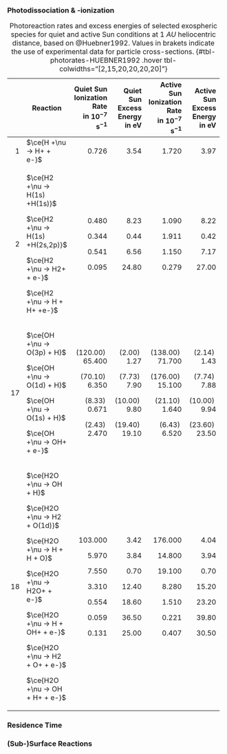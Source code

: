 ### Photodissociation & -ionization

+----+---------------------------------+------------------------------+----------------------------+------------------------------+----------------------------+
|    | Reaction                        | Quiet Sun </br>              | Quiet Sun </br>            | Active Sun </br>             | Active Sun </br>           |
|    |                                 | Ionization Rate </br>        | Excess Energy </br>        | Ionization Rate </br>        | Excess Energy </br>        |
|    |                                 | in $10^{-7}$                 | in                         | in $10^{-7}$                 | in                         |
|    |                                 | $\si{\second\tothe{-1}}$     | $\si{\electronvolt}$       | $\si{\second\tothe{-1}}$     | $\si{\electronvolt}$       |
+===:+=================================+=============================:+===========================:+=============================:+===========================:+
| 1  | $\ce{H +\nu -> H+ + e-}$        | $\num{0.726}$                | $\num{3.54}$               | $\num{1.720}$                | $\num{3.97}$               |
+----+---------------------------------+------------------------------+----------------------------+------------------------------+----------------------------+
| 2  | $\ce{H2 +\nu -> H(1s) +H(1s)}$  | $\num{0.480}$                | $\num{8.23}$               | $\num{1.090}$                | $\num{8.22}$               |
|    |                                 |                              |                            |                              |                            |
|    |$\ce{H2 +\nu -> H(1s) +H(2s,2p)}$| $\num{0.344}$                | $\num{0.44}$               | $\num{1.911}$                | $\num{0.42}$               |
|    |                                 |                              |                            |                              |                            |
|    | $\ce{H2 +\nu -> H2+ + e-}$      | $\num{0.541}$                | $\num{6.56}$               | $\num{1.150}$                | $\num{7.17}$               |
|    |                                 |                              |                            |                              |                            |
|    | $\ce{H2 +\nu -> H + H+ +e-}$    | $\num{0.095}$                | $\num{24.80}$              | $\num{0.279}$                | $\num{27.00}$              |
+----+---------------------------------+------------------------------+----------------------------+------------------------------+----------------------------+
| 17 | $\ce{OH +\nu -> O(3p) + H}$     |$(\num{120.00})\;\num{65.400}$|$(\num{2.00})\;\num{1.27}$  |$(\num{138.00})\;\num{71.700}$|$(\num{2.14})\;\num{1.43}$  |
|    |                                 |                              |                            |                              |                            |
|    | $\ce{OH +\nu -> O(1d) + H}$     |$(\num{70.10})\;\num{6.350}$  |$(\num{7.73})\;\num{7.90}$  |$(\num{176.00})\;\num{15.100}$|$(\num{7.74})\;\num{7.88}$  |
|    |                                 |                              |                            |                              |                            |
|    | $\ce{OH +\nu -> O(1s) + H}$     |$(\num{8.33})\;\num{0.671}$   |$(\num{10.00})\;\num{9.80}$ |$(\num{21.10})\;\num{1.640}$  |$(\num{10.00})\;\num{9.94}$ |
|    |                                 |                              |                            |                              |                            |
|    | $\ce{OH +\nu -> OH+ + e-}$      |$(\num{2.43})\;\num{2.470}$   |$(\num{19.40})\;\num{19.10}$|$(\num{6.43})\;\num{6.520}$   |$(\num{23.60})\;\num{23.50}$|
+----+---------------------------------+------------------------------+----------------------------+------------------------------+----------------------------+
| 18 | $\ce{H2O +\nu -> OH + H}$       | $\num{103.000}$              | $\num{3.42}$               | $\num{176.000}$              | $\num{4.04}$               |
|    |                                 |                              |                            |                              |                            |
|    | $\ce{H2O +\nu -> H2 + O(1d)}$   | $\num{5.970}$                | $\num{3.84}$               | $\num{14.800}$               | $\num{3.94}$               |
|    |                                 |                              |                            |                              |                            |
|    | $\ce{H2O +\nu -> H + H + O}$    | $\num{7.550}$                | $\num{0.70}$               | $\num{19.100}$               | $\num{0.70}$               |
|    |                                 |                              |                            |                              |                            |
|    | $\ce{H2O +\nu -> H2O+ + e-}$    | $\num{3.310}$                | $\num{12.40}$              | $\num{8.280}$                | $\num{15.20}$              |
|    |                                 |                              |                            |                              |                            |
|    | $\ce{H2O +\nu -> H + OH+ + e-}$ | $\num{0.554}$                | $\num{18.60}$              | $\num{1.510}$                | $\num{23.20}$              |
|    |                                 |                              |                            |                              |                            |
|    | $\ce{H2O +\nu -> H2 + O+ + e-}$ | $\num{0.059}$                | $\num{36.50}$              | $\num{0.221}$                | $\num{39.80}$              |
|    |                                 |                              |                            |                              |                            |
|    | $\ce{H2O +\nu -> OH + H+ + e-}$ | $\num{0.131}$                | $\num{25.00}$              | $\num{0.407}$                | $\num{30.50}$              |
+----+---------------------------------+------------------------------+----------------------------+------------------------------+----------------------------+

: Photoreaction rates and excess energies of selected exospheric species for quiet and active Sun conditions at $\SI{1}{AU}$ heliocentric distance, based on @Huebner1992. Values in brakets indicate the use of experimental data for particle cross-sections. {#tbl-photorates-HUEBNER1992 .hover tbl-colwidths="[2,15,20,20,20,20]"}

### Residence Time

### (Sub-)Surface Reactions
